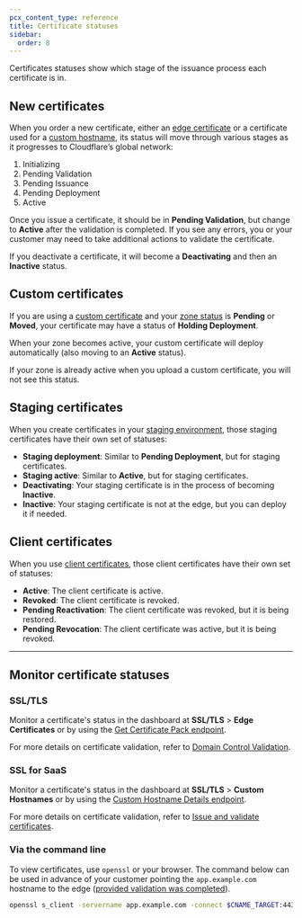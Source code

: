 ```yaml
---
pcx_content_type: reference
title: Certificate statuses
sidebar:
  order: 8
---
```


Certificates statuses show which stage of the issuance process each certificate is in.

## New certificates

When you order a new certificate, either an [edge certificate](/ssl/edge-certificates/) or a certificate used for a [custom hostname](/cloudflare-for-platforms/cloudflare-for-saas/security/certificate-management/), its status will move through various stages as it progresses to Cloudflare’s global network:

1. Initializing
2. Pending Validation
3. Pending Issuance
4. Pending Deployment
5. Active

Once you issue a certificate, it should be in **Pending Validation**, but change to **Active** after the validation is completed. If you see any errors, you or your customer may need to take additional actions to validate the certificate.

If you deactivate a certificate, it will become a **Deactivating** and then an **Inactive** status.

## Custom certificates

If you are using a [custom certificate](/ssl/edge-certificates/custom-certificates/) and your [zone status](/dns/zone-setups/reference/domain-status/) is **Pending** or **Moved**, your certificate may have a status of **Holding Deployment**.

When your zone becomes active, your custom certificate will deploy automatically (also moving to an **Active** status).

If your zone is already active when you upload a custom certificate, you will not see this status.

## Staging certificates

When you create certificates in your [staging environment](/ssl/edge-certificates/staging-environment/), those staging certificates have their own set of statuses:

- **Staging deployment**: Similar to **Pending Deployment**, but for staging certificates.
- **Staging active**: Similar to **Active**, but for staging certificates.
- **Deactivating**: Your staging certificate is in the process of becoming **Inactive**.
- **Inactive**: Your staging certificate is not at the edge, but you can deploy it if needed.

## Client certificates

When you use [client certificates](/ssl/client-certificates/), those client certificates have their own set of statuses:

- **Active**: The client certificate is active.
- **Revoked**: The client certificate is revoked.
- **Pending Reactivation**: The client certificate was revoked, but it is being restored.
- **Pending Revocation**: The client certificate was active, but it is being revoked.

---

## Monitor certificate statuses

### SSL/TLS

Monitor a certificate's status in the dashboard at **SSL/TLS** > **Edge Certificates** or by using the [Get Certificate Pack endpoint](/api/operations/certificate-packs-get-certificate-pack).

For more details on certificate validation, refer to [Domain Control Validation](/ssl/edge-certificates/changing-dcv-method/).

### SSL for SaaS

Monitor a certificate's status in the dashboard at **SSL/TLS** > **Custom Hostnames** or by using the [Custom Hostname Details endpoint](/api/operations/custom-hostname-for-a-zone-custom-hostname-details).

For more details on certificate validation, refer to [Issue and validate certificates](/cloudflare-for-platforms/cloudflare-for-saas/security/certificate-management/issue-and-validate/).

### Via the command line

To view certificates, use `openssl` or your browser. The command below can be used in advance of your customer pointing the `app.example.com` hostname to the edge ([provided validation was completed](/cloudflare-for-platforms/cloudflare-for-saas/security/certificate-management/issue-and-validate/)).

```sh
openssl s_client -servername app.example.com -connect $CNAME_TARGET:443 </dev/null 2>/dev/null | openssl x509 -noout -text | grep app.example.com
```
